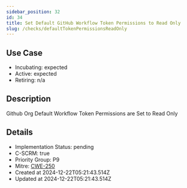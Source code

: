 ```yaml
---
sidebar_position: 32
id: 34
title: Set Default GitHub Workflow Token Permissions to Read Only
slug: /checks/defaultTokenPermissionsReadOnly
---
```


<!-- BANNER:START -->
<!-- BANNER:END -->

## Use Case
<!-- LEVELS:START -->
- Incubating: expected
- Active: expected
- Retiring: n/a
<!-- LEVELS:END -->

<!-- DESCRIPTION:START -->
## Description
Github Org Default Workflow Token Permissions are Set to Read Only
<!-- DESCRIPTION:END -->

<!-- DETAILS:START -->
## Details
- Implementation Status: pending
- C-SCRM: true
- Priority Group: P9
- Mitre: [CWE-250](https://cwe.mitre.org/data/definitions/250.html)
- Created at 2024-12-22T05:21:43.514Z
- Updated at 2024-12-22T05:21:43.514Z
<!-- DETAILS:END -->
